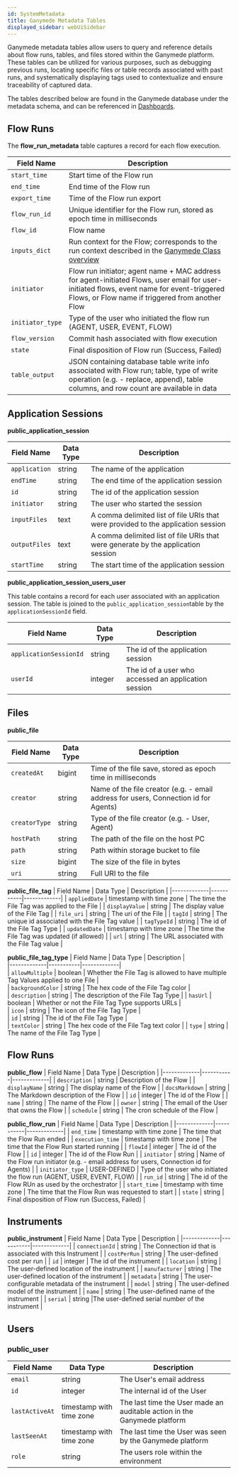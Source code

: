 ```yaml
---
id: SystemMetadata
title: Ganymede Metadata Tables
displayed_sidebar: webUiSidebar
---
```



Ganymede metadata tables allow users to query and reference details about flow runs, tables, and files stored within the Ganymede platform. These tables can be utilized for various purposes, such as debugging previous runs, locating specific files or table records associated with past runs, and systematically displaying tags used to contextualize and ensure traceability of captured data.

The tables described below are found in the Ganymede database under the metadata schema, and can be referenced in [Dashboards](../visualization/Dashboards.mdx).

## Flow Runs

The **flow_run_metadata** table captures a record for each flow execution.

| Field Name | Description |
|------------|-------------|
| `start_time` | Start time of the Flow run |
| `end_time` | End time of the Flow run |
| `export_time` | Time of the Flow run export |
| `flow_run_id` | Unique identifier for the Flow run, stored as epoch time in milliseconds |
| `flow_id` | Flow name |
| `inputs_dict` | Run context for the Flow; corresponds to the run context described in the [Ganymede Class overview](../../sdk/GanymedeClass.mdx#overview) |
| `initiator` | Flow run initiator; agent name + MAC address for agent-initiated Flows, user email for user-initiated flows, event name for event-triggered Flows, or Flow name if triggered from another Flow |
| `initiator_type` | Type of the user who initiated the flow run (AGENT, USER, EVENT, FLOW) |
| `flow_version` | Commit hash associated with flow execution |
| `state` | Final disposition of Flow run (Success, Failed) |
| `table_output` | JSON containing database table write info associated with Flow run; table, type of write operation (e.g. - replace, append), table columns, and row count are available in data | 

## Application Sessions

**public_application_session**

| Field Name | Data Type | Description |
|-------------|-----------|-------------|
| `application` | string | The name of the application |
| `endTime` | string | The end time of the application session |
| `id` | string | The id of the application session |                                                 
| `initiator` | string | The user who started the session |
| `inputFiles` | text | A comma delimited list of file URIs that were provided to the application session |
| `outputFiles` | text  |A comma delimited list of file URIs that were generate by the application session | |
| `startTime` | string |The start time of the application session  |

**public_application_session_users_user**

This table contains a record for each user associated with an application session.  The table is joined to the `public_application_session`table by the `applicationSessionId` field.

| Field Name | Data Type | Description |
|-------------|-----------|-------------|
| `applicationSessionId` | string | The id of the application session |
| `userId` | integer | The id of a user who accessed an application session |

## Files

**public_file**

| Field Name | Data Type | Description |
|-------------|-----------|-------------|
| `createdAt` | bigint | Time of the file save, stored as epoch time in milliseconds |
| `creator` | string | Name of the file creator (e.g. - email address for users, Connection id for Agents) |
| `creatorType` | string | Type of the file creator (e.g. - User, Agent) |
| `hostPath` | string | The path of the file on the host PC |
| `path` | string | Path within storage bucket to file |
| `size` | bigint | The size of the file in bytes |
| `uri` | string | Full URI to the file |


**public_file_tag**
| Field Name | Data Type | Description |
|-------------|-----------|-------------|
| `appliedDate` | timestamp with time zone | The time the File Tag was applied to the File |
| `displayValue` | string | The display value of the File Tag |
| `file_uri` | string | The uri of the File |
| `tagId` | string | The unique id associated with the File Tag value |
| `tagTypeId` | string | The id of the File Tag Type |
| `updatedDate` | timestamp with time zone | The time the File Tag was updated (if allowed) |
| `url` | string | The URL associated with the File Tag value |

**public_file_tag_type**
| Field Name | Data Type | Description |                                     
|-------------|-----------|-------------|                                    
| `allowMultiple` | boolean | Whether the File Tag is allowed to have multiple Tag Values applied to one File |                                                
| `backgroundColor` | string | The hex code of the File Tag color |                                    
| `description` | string | The description of the File Tag Type |
| `hasUrl` | boolean | Whether or not the File Tag Type supports URLs |                                                       
| `icon` | string | The icon of the File Tag Type |                                               
| `id` | string | The id of the File Tag Type |                                                 
| `textColor` | string | The hex code of the File Tag text color |
| `type` | string | The name of the File Tag Type |  

## Flow Runs

**public_flow**
| Field Name | Data Type | Description |
|-------------|-----------|-------------|
| `description` | string | Description of the Flow |
| `displayName` | string | The display name of the Flow |
| `docsMarkdown` | string | The Markdown description of the Flow |
| `id` | integer | The id of the Flow |
| `name` | string | The name of the Flow |
| `owner` | string | The email of the User that owns the Flow |
| `schedule` | string | The cron schedule of the Flow |

**public_flow_run**
| Field Name | Data Type | Description |
|-------------|-----------|-------------|
| `end_time` | timestamp with time zone | The time that the Flow Run ended |
| `execution_time` | timestamp with time zone | The time that the Flow Run started running |
| `flowId` | integer | The id of the Flow |
| `id` | integer | The id of the Flow Run |
| `initiator` | string | Name of the Flow run initiator (e.g. - email address for users, Connection id for Agents) |
| `initiator_type` | USER-DEFINED | Type of the user who initiated the flow run (AGENT, USER, EVENT, FLOW)  |
| `run_id` | string | The id of the Flow RUn as used by the orchestrator |
| `start_time` | timestamp with time zone | The time that the Flow Run was requested to start |
| `state` | string | Final disposition of Flow run (Success, Failed) |

## Instruments

**public_instrument**
| Field Name | Data Type | Description |
|-------------|-----------|-------------|
| `connectionId` | string | The Connection id that is associated with this Instrument |
| `costPerRun` | string | The user-defined cost per run |
| `id` | integer | The id of the instrument |
| `location` | string | The user-defined location of the instrument |
| `manufacturer` | string | The user-defined location of the instrument |
| `metadata` | string | The user-configurable metadata of the instrument |
| `model` | string | The user-defined model of the instrument |
| `name` | string | The user-defined name of the instrument |
| `serial` | string |The user-defined serial number of the instrument |

## Users

### public_user
| Field Name | Data Type | Description |
|-------------|-----------|-------------|
| `email` | string | The User's email address |
| `id` | integer | The internal id of the User |
| `lastActiveAt` | timestamp with time zone | The last time the User made an auditable action in the Ganymede platform |
| `lastSeenAt` | timestamp with time zone | The last time the User was seen by the Ganymede platform |
| `role` | string | The users role within the environment |

